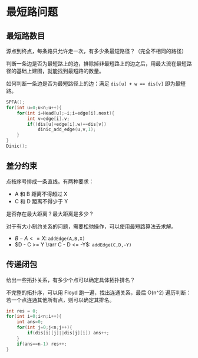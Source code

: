 # 最短路问题


## 最短路数目

源点到终点，每条路只允许走一次，有多少条最短路径？（完全不相同的路径）

判断一条边是否为最短路上的边，排除掉非最短路上的边之后，用最大流在最短路径的基础上建图，就能找到最短路的数量。

如何判断一条边是否为最短路径上的边：满足 `dis[u] + w == dis[v]` 即为最短路。

```cpp copy
SPFA();
for(int u=0;u<n;u++){
    for(int i=Head[u];~i;i=edge[i].next){
        int v=edge[i].v;
        if((dis[u]+edge[i].w)==dis[v])
            dinic_add_edge(u,v,1);
    }
}
Dinic();
```


## 差分约束

点按序号排成一条直线。有两种要求：

- A 和 B 距离不得超过 X
- C 和 D 距离不得少于 Y

是否存在最大距离？最大距离是多少？

对于有大小制约关系的问题，需要松弛操作，可以使用最短路算法去求解。

- $B - A <= X$: `addEdge(A,B,X)`
- $D - C >= Y \rarr C - D <= -Y$: `addEdge(C,D,-Y)`

## 传递闭包

给出一些拓扑关系，有多少个点可以确定具体拓扑排名？

不完整的拓扑序，可以用 Floyd 跑一遍，找出连通关系，最后 O(n^2) 遍历判断：若一个点连通其他所有点，则可以确定其排名。

```cpp
int res = 0;
for(int i=0;i<n;i++){
    int ans=0;
    for(int j=0;j<n;j++){
        if(dis[i][j]||dis[j][i]) ans++;
    }
    if(ans==n-1) res++;
}
```

